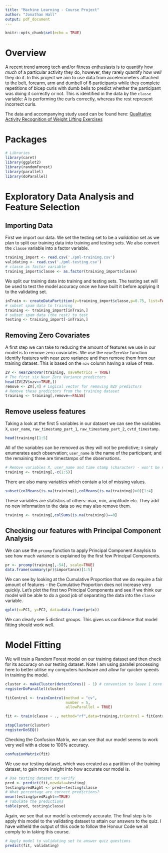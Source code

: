 ---
title: "Machine Learning - Course Project"
author: "Jonathan Hall"
output: pdf_document
---

```{r setup, include=FALSE}
knitr::opts_chunk$set(echo = TRUE)
```

# Overview

A recent trend among tech and/or fitness enthusiasts is to quantify how *much* of a particular activity they do, however, they rarely quantify how *well* they do it. In this project we aim to use data from accelerometers attached to the belt, forearm, arm and dumbell of 6 participants while they complete repetitions of bicep curls with dumb bells to predict whether the participant was doing it correctly or not. This is identified in the data by the `classe` variable: A is performing the curls correctly, whereas the rest represent incorrect curls.

The data and accompanying study used can be found here: [Qualitative Activity Recognition of Weight Lifting Exercises](http://web.archive.org/web/20161217164008/http://groupware.les.inf.puc-rio.br/work.jsf?p1=11201)

# Packages

```{r results="hide", warning=FALSE, message=FALSE}
# Libraries
library(caret)
library(ggplot2)
library(randomForest)
library(parallel)
library(doParallel)
```

# Exploratory Data Analysis and Feature Selection

## Importing Data

First we import our data. We set the testing set to be a *validation* set as we plan to split our training data into training and testing sets. We also convert the `classe` variable into a factor variable.

```{r}
training_import <- read.csv('./pml-training.csv')
validating <- read.csv('./pml-testing.csv')
# classe as factor variable
training_import$classe <- as.factor(training_import$classe)
```

We split our training data into training and testing sets. The testing set will be used to test the model accuracy once we have built it before applying it to the validating set.

```{r}
inTrain <- createDataPartition(y=training_import$classe,p=0.75, list=FALSE)
# subset spam data to training
training <- training_import[inTrain,]
# subset spam data (the rest) to test
testing <- training_import[-inTrain,]
```

## Removing Zero Covariates

A first step we can take to reducing the amount of features we use in our model is to remove zero covariates. We use the `nearZeroVar` function identify features with near zero variance and then remove them from our training dataset. This is based on the `nzv` column having a value of `TRUE`.

```{r, cache=TRUE}
ZV <- nearZeroVar(training, saveMetrics = TRUE)
# The first six Near Zero Variance predictors
head(ZV[ZV$nzv==TRUE,])
remove <- ZV[,4] # Logical vector for removing NZV predictors
# Remove these predictors from the training dataset
training <- training[,remove==FALSE]
```

## Remove useless features

Taking a look at the first 5 variables in our dataset we can see the variables `X`, `user_name`, `raw_timestamp_part_1`, `raw_timestamp_part_2`, `cvtd_timestamp`. 

```{r}
head(training)[1:5]
```


All of the variables can be removed as they will not be predictive; `X` simply enumerates each observation; `user_name` is the name of the participant; and the remaining three are timestamps of the observations.

```{r}
# Remove variables X, user_name and time stamp (character) - won't be needed
training <- training[,-c(1:5)]
```

There are also many variables which contain a lot of missing values.

```{r}
subset(colMeans(is.na(training)),colMeans(is.na(training))>0)[1:4]
```

These variables are statistics of others: max, min, amplitude etc. They add no new information to the data so we may also remove them.

```{r}
training <- training[,colSums(is.na(training))==0]
```

## Checking our features with Principal Component Analysis

We can use the `prcomp` function to apply Principal Component Anaylsis to see how much variance is explained by the first few Principal Components.

```{r}
pr <- prcomp(training[,-54], scale=TRUE)
data.frame(summary(pr)$importance)[1:5]
```

We can see by looking at the Cumulative Proportion that we do require a fair amount of features - the Cumulative Proportion does not increase very quickly. Let's plot the first two Principal Components and see if we think our model will be able to do a good job of separating the data into the `classe` variable.

```{r}
qplot(x=PC1, y=PC2, data=data.frame(pr$x))
```

We can clearly see 5 distinct groups. This gives us confidence that model fitting should work well.

# Model Fitting

We will train a Random Forest model on our training dataset and then check for its accuracy on our testing dataset. Note I am using parallel processing here to better utilise my computers hardware and allow for quicker speeds in training the model.

```{r, cache=TRUE}
cluster <- makeCluster(detectCores() - 1) # convention to leave 1 core for OS
registerDoParallel(cluster)

fitControl <- trainControl(method = "cv",
                           number = 5,
                           allowParallel = TRUE)

fit <- train(classe ~ ., method="rf",data=training,trControl = fitControl)

stopCluster(cluster)
registerDoSEQ()
```

Checking the Confusion Matrix, we can see that our model seems to work very well with a close to 100% accuracy.

```{r}
confusionMatrix(fit)
```

We use our testing dataset, which was created as a partition of the training dataset, to gain more insight into how accurate our model is.

```{r}
# Use testing dataset to verify
pred <- predict(fit,newdata=testing)
testing$predRight <- pred==testing$classe
# What percentage are correct predictions?
mean(testing$predRight==TRUE)
# Tabulate the predictions
table(pred, testing$classe)
```

Again, we see that our model is extremely accurate. The final step is to apply this model to the validating dataset to attain our answers to the quiz. I have witheld the output of this code to follow the Honour Code we all comply to in taking this course.

```{r, results='hide'}
# Apply model to validating set to answer quiz questions
predict(fit, validating)
```

